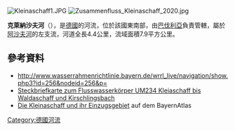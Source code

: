 {{No footnotes|time=2020-08-25T04:23:56+00:00}}
{{Coord|49|58|21|N|9|18|2|E|display=title}}
[[Image:Kleinaschaff1.JPG|right]]
[[Image:Zusammenfluss_Kleinaschaff_2020.jpg|right]]

'''克萊納沙夫河'''（{{lang-de|Kleinaschaff}}），是[[德國|德國]]的河流，位於該國東南部，由[[巴伐利亞|巴伐利亞]]負責管轄，屬於[[阿沙夫河|阿沙夫河]]的左支流，河道全長4.4公里，流域面積7.9平方公里。

==參考資料==
* http://www.wasserrahmenrichtlinie.bayern.de/wrrl_live/navigation/show.php3?id=256&nodeid=256&p={{Wayback|url=http://www.wasserrahmenrichtlinie.bayern.de/wrrl_live/navigation/show.php3?id=256&nodeid=256&p= |date=20050408102617 }}
* [http://www.bis.bayern.de/bis/PDF/fw_55891/fwk_map_UM234.pdf Steckbriefkarte zum Flusswasserkörper UM234 Kleiaschaff bis Waldaschaff und Kirschlingsbach]{{Wayback|url=http://www.bis.bayern.de/bis/PDF/fw_55891/fwk_map_UM234.pdf |date=20160304130048 }}
* [http://geoportal.bayern.de/bayernatlas/default?lon=4307666.5&lat=5538775.5&zoom=9&base=951 Die Kleinaschaff und ihr Einzugsgebiet]{{Dead link}} auf dem BayernAtlas

{{Germany-geo-stub}}
[[Category:德國河流|Category:德國河流]]